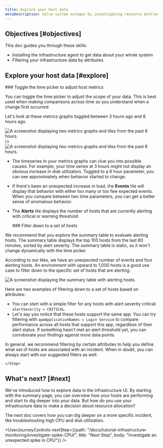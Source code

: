```yaml
---
title: Explore your host data
metaDescription: Solve system outages by investigating resource bottlenecks across your system infrastructure. 
---
```







## Objectives [#objectives]

This doc guides you through these skills:

* Installing the infrastructure agent to get data about your whole system
* Filtering your infrastructure data by attributes

## Explore your host data [#explore]

<Steps>
    <Step>
    ### Toggle the time picker to adjust host metrics

You can toggle the time picker to adjust the scope of your data. This is best used when making comparisons across time so you understand when a change first occurred. 

Let's look at these metrics graphs toggled between 3 hours ago and 6 hours ago.

<SideBySide>
    <Side>
<img
    title="Tiles and graphs set to a 3 hour time parameter"
    alt="A screenshot displaying two metrics graphs and tiles from the past 6 hours."
    src={metrics1}

/>    </Side>
    <Side>
<img
    title="Tiles and graphs set to a 6 hour time parameter"
    alt="A screenshot displaying two metrics graphs and tiles from the past 6 hours."
    src={metrics2}
/>    
</Side>
</SideBySide>

* The timeseries in your metrics graphs can clue you into possible causes. For example, your time series at 3 hours might not display an obvious increase in disk utilization. Toggled to a 6 hour parameter, you can see approximately when behavior started to change.
* If there's been an unexpected increase in load, the **Events** tile will display that behavior with either too many or too few expected events. When you compare between two time parameters, you can get a better sense of anomalous behavior.   
* The **Alerts** tile displays the number of hosts that are currently alerting with critical or warning threshold.

    </Step>
    <Step>
        ### Filter down to a set of hosts

We recommend that you explore the summary table to evaluate alerting hosts. The summary table displays the top 100 hosts from the last 80 minutes, sorted by alert severity. The summary table is static, so it won't change dynamically with the time picker.

According to our tiles, we have an unexpected number of events and four alerting hosts. An environment with upward to 1,000 hosts is a good use case to filter down to the specific set of hosts that are alerting.

<img
    title="Summary table displaying four alerting hosts and one warning host"
    alt="A screenshot displaying the summary table with alerting hosts."
    src={summaryTableAlerting}
/>  

Here are two examples of filtering down to a set of hosts based on attributes:  

* You can start with a simple filter for any hosts with alert severity critical: `alertSeverity = CRITICAL`. 
* Let's say you notice that these hosts support the same app. You can try filtering with `apmApplicationNames = Login Service` to compare performance across all hosts that support this app, regardless of their alert status. If something hasn't met an alert threshold yet, you can corroborate your findings against more data points. 

In general, we recommend filtering by certain attributes to help you define what set of hosts are associated with an incident. When in doubt, you can always start with our suggested filters as well. 

    </Step>
</Steps>

## What's next? [#next]

We've introduced how to explore data in the infrastructure UI. By starting with the summary page, you can overview how your hosts are performing and start to dig deeper into your data. But how do you use your infrastructure data to make a decision about resource allocation? 

The next doc covers how you can dig deeper on a more specific incident, like troubleshooting high CPU and disk utilization. 

<UserJourneyControls
    nextStep={{path: "/docs/tutorial-infrastructure-monitoring/investigate-spike-CPU/", title: "Next Step", body: "Investigate an unexpected spike in CPU"}}
/>